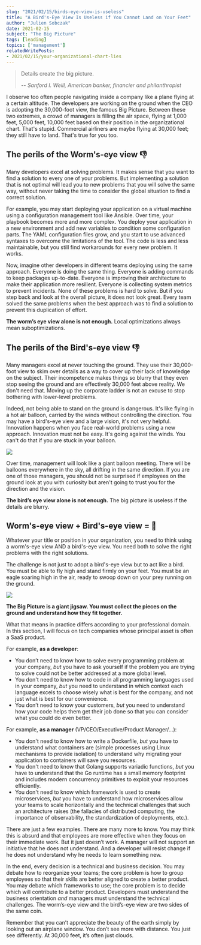 ```yaml
---
slug: "2021/02/15/birds-eye-view-is-useless"
title: "A Bird's-Eye View Is Useless if You Cannot Land on Your Feet"
author: "Julien Sobczak"
date: 2021-02-15
subject: "The Big Picture"
tags: [leading]
topics: ['management']
relatedWritePosts:
- 2021/02/15/your-organizational-chart-lies
---
```



> Details create the big picture.
>
> -- <cite>Sanford I. Weill, American banker, financier and philanthropist</cite>

<Lead>
I observe too often people navigating inside a company like a plane flying at a certain altitude. The developers are working on the ground when the CEO is adopting the 30,000-foot view, the famous Big Picture. Between these two extremes, a crowd of managers is filling the air space, flying at 1,000 feet, 5,000 feet, 10,000 feet based on their position in the organizational chart. That's stupid. Commercial airliners are maybe flying at 30,000 feet; they still have to land. That's true for you too.
</Lead>

## The perils of the Worm's-eye view 👎

Many developers excel at solving problems. It makes sense that you want to find a solution to every one of your problems. But implementing a solution that is not optimal will lead you to new problems that you will solve the same way, without never taking the time to consider the global situation to find a correct solution.

For example, you may start deploying your application on a virtual machine using a configuration management tool like Ansible. Over time, your playbook becomes more and more complex. You deploy your application in a new environment and add new variables to condition some configuration parts. The YAML configuration files grow, and you start to use advanced syntaxes to overcome the limitations of the tool. The code is less and less maintainable, but you still find workarounds for every new problem. It works.

Now, imagine other developers in different teams deploying using the same approach. Everyone is doing the same thing. Everyone is adding commands to keep packages up-to-date. Everyone is improving their architecture to make their application more resilient. Everyone is collecting system metrics to prevent incidents. None of these problems is hard to solve. But if you step back and look at the overall picture, it does not look great. Every team solved the same problems when the best approach was to find a solution to prevent this duplication of effort.

**The worm’s eye view alone is not enough.** Local optimizations always mean suboptimizations.


## The perils of the Bird's-eye view 👎

Many managers excel at never touching the ground. They use their 30,000-foot view to skim over details as a way to cover up their lack of knowledge on the subject. Their incompetence makes things so blurry that they even stop seeing the ground and are effectively 30,000 feet above reality. We don't need that. Moving up the corporate ladder is not an excuse to stop bothering with lower-level problems.

Indeed, not being able to stand on the ground is dangerous. It's like flying in a hot air balloon, carried by the winds without controlling the direction. You may have a bird's-eye view and a large vision, it's not very helpful. Innovation happens when you face real-world problems using a new approach. Innovation must not be easy. It's going against the winds. You can't do that if you are stuck in your balloon.

<img src="/posts_resources/2021-02-15-birds-eye-view-is-useless/balloon.png" />

Over time, management will look like a giant balloon meeting. There will be balloons everywhere in the sky, all drifting in the same direction. If you are one of those managers, you should not be surprised if employees on the ground look at you with curiosity but aren't going to trust you for the direction and the vision.

**The bird’s eye view alone is not enough.** The big picture is useless if the details are blurry.


## Worm's-eye view + Bird's-eye view = 💪

Whatever your title or position in your organization, you need to think using a worm's-eye view AND a bird's-eye view. You need both to solve the right problems with the right solutions.

The challenge is not just to adopt a bird's-eye view but to act like a bird. You must be able to fly high and stand firmly on your feet. You must be an eagle soaring high in the air, ready to swoop down on your prey running on the ground.

<img src="/posts_resources/2021-02-15-birds-eye-view-is-useless/jetpack.png" />

**The Big Picture is a giant jigsaw. You must collect the pieces on the ground and understand how they fit together.**

What that means in practice differs according to your professional domain. In this section, I will focus on tech companies whose principal asset is often a SaaS product.

For example, **as a developer**:

* You don’t need to know how to solve every programming problem at your company, _but_ you have to ask yourself if the problem you are trying to solve could not be better addressed at a more global level.
* You don't need to know how to code in all programming languages used in your company, _but_ you need to understand in which context each language excels to choose wisely what is best for the company, and not just what is best for our convenience.
* You don’t need to know your customers, _but_ you need to understand how your code helps them get their job done so that you can consider what you could do even better.

For example, **as a manager** (VP/CEO/Executive/Product Manager/…):

* You don't need to know how to write a Dockerfile, _but_ you have to understand what containers are (simple processes using Linux mechanisms to provide isolation) to understand why migrating your application to containers will save you resources.
* You don't need to know that Golang supports variadic functions, _but_ you have to understand that the Go runtime has a small memory footprint and includes modern concurrency primitives to exploit your resources efficiently.
* You don't need to know which framework is used to create microservices, _but_ you have to understand how microservices allow your teams to scale horizontally and the technical challenges that such an architecture raises (the fallacies of distributed computing, the importance of observability, the standardization of deployments, etc.).

There are just a few examples. There are many more to know. You may think this is absurd and that employees are more effective when they focus on their immediate work. But it just doesn’t work. A manager will not support an initiative that he does not understand. And a developer will resist change if he does not understand why he needs to learn something new.

In the end, every decision is a technical and business decision. You may debate how to reorganize your teams; the core problem is how to group employees so that their skills are better aligned to create a better product. You may debate which frameworks to use; the core problem is to decide which will contribute to a better product. Developers must understand the business orientation _and_ managers must understand the technical challenges. The worm’s-eye view and the bird’s-eye view are two sides of the same coin.

Remember that you can’t appreciate the beauty of the earth simply by looking out an airplane window. You don’t see more with distance. You just see differently. At 30,000 feet, it’s often just clouds.
